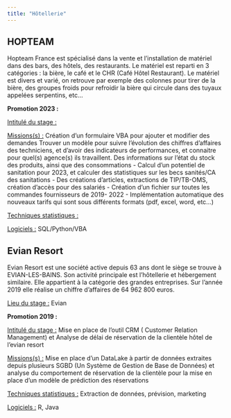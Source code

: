 ```yaml
---
title: "Hôtellerie"
---
```


## **HOPTEAM**

Hopteam France est spécialisé dans la vente et l’installation de matériel dans des bars, des hôtels, des restaurants. Le matériel est reparti en 3 catégories : la bière, le café et le CHR (Café Hôtel Restaurant). Le matériel est divers et varié, on retrouve par exemple des colonnes pour tirer de la bière, des groupes froids pour refroidir la bière qui circule dans des tuyaux appelées serpentins, etc...


**Promotion 2023 :**

[Intitulé du stage :]{.underline} 

[Missions(s) :]{.underline} Création d’un formulaire VBA pour ajouter et modifier des demandes
Trouver un modèle pour suivre l’évolution des chiffres d’affaires des
techniciens, et d’avoir des indicateurs de performances, et connaitre pour quel(s) agence(s) ils travaillent.
Des informations sur l’état du stock des produits, ainsi que des consommations
- Calcul d'un potentiel de sanitation pour 2023, et calculer des statistiques sur les becs sanités/CA des sanitations
- Des créations d’articles, extractions de TIP/TB-OMS, création d’accès pour des salariés
- Création d’un fichier sur toutes les commandes fournisseurs de 2019- 2022
- Implémentation automatique des nouveaux tarifs qui sont sous différents formats (pdf, excel, word, etc...)

[Techniques statistiques :]{.underline} 

[Logiciels :]{.underline} SQL/Python/VBA


## **Evian Resort**

Evian Resort est une société active depuis 63 ans dont le siège se trouve à EVIAN-LES-BAINS. Son activité principale est l'hôtellerie et hébergement similaire. Elle appartient à la catégorie des grandes entreprises. Sur l'année 2019 elle réalise un chiffre d'affaires de 64 962 800 euros.

[Lieu du stage :]{.underline} Evian

**Promotion 2019 :**

[Intitulé du stage :]{.underline} Mise en place de l'outil CRM ( Customer Relation Management) et Analyse de délai de réservation de la clientèle hôtel de l'evian resort

[Missions(s) :]{.underline} Mise en place d'un DataLake à partir de données extraites depuis plusieurs SGBD (Un Système de Gestion de Base de Données) et analyse du comportement de réservation de la clientèle pour la mise en place d'un modèle de prédiction des réservations

[Techniques statistiques :]{.underline} Extraction de données, prévision, marketing

[Logiciels :]{.underline} R, Java
